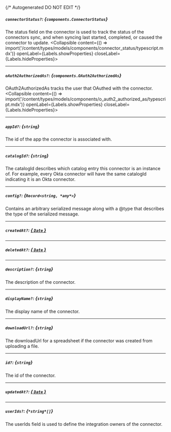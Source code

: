 {/* Autogenerated DO NOT EDIT  */}

##### `connectorStatus?`: *{`components.ConnectorStatus`}*
The status field on the connector is used to track the status of the connectors sync, and when syncing last started, completed, or caused the connector to update.
<Collapsible content={() => import('/content/types/models/components/connector_status/typescript.mdx')} openLabel={Labels.showProperties} closeLabel={Labels.hideProperties}>
</Collapsible>

---
##### `oAuth2AuthorizedAs?`: *{`components.OAuth2AuthorizedAs`}*
OAuth2AuthorizedAs tracks the user that OAuthed with the connector.
<Collapsible content={() => import('/content/types/models/components/o_auth2_authorized_as/typescript.mdx')} openLabel={Labels.showProperties} closeLabel={Labels.hideProperties}>
</Collapsible>

---
##### `appId?`: *{`string`}*
The id of the app the connector is associated with.

---
##### `catalogId?`: *{`string`}*
The catalogId describes which catalog entry this connector is an instance of. For example, every Okta connector will have the same catalogId indicating it is an Okta connector.

---
##### `config?`: *{`Record<string, *any*>`}*
Contains an arbitrary serialized message along with a \@type that describes the type of the serialized message.

---
##### `createdAt?`: [*{ `Date` }*](https://developer.mozilla.org/en-US/docs/Web/JavaScript/Reference/Global_Objects/Date)

---
##### `deletedAt?`: [*{ `Date` }*](https://developer.mozilla.org/en-US/docs/Web/JavaScript/Reference/Global_Objects/Date)

---
##### `description?`: *{`string`}*
The description of the connector.

---
##### `displayName?`: *{`string`}*
The display name of the connector.

---
##### `downloadUrl?`: *{`string`}*
The downloadUrl for a spreadsheet if the connector was created from uploading a file.

---
##### `id?`: *{`string`}*
The id of the connector.

---
##### `updatedAt?`: [*{ `Date` }*](https://developer.mozilla.org/en-US/docs/Web/JavaScript/Reference/Global_Objects/Date)

---
##### `userIds?`: *{`*string*[]`}*
The userIds field is used to define the integration owners of the connector.


